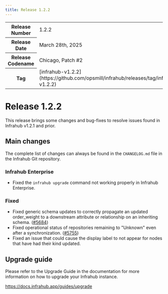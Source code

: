 ```yaml
---
title: Release 1.2.2
---
```

<table>
  <tbody>
    <tr>
      <th>Release Number</th>
      <td>1.2.2</td>
    </tr>
    <tr>
      <th>Release Date</th>
      <td>March 28th, 2025</td>
    </tr>
    <tr>
      <th>Release Codename</th>
      <td>Chicago, Patch #2</td>
    </tr>
    <tr>
      <th>Tag</th>
      <td>[infrahub-v1.2.2](https://github.com/opsmill/infrahub/releases/tag/infrahub-v1.2.2)</td>
    </tr>
  </tbody>
</table>

# Release 1.2.2

This release brings some changes and bug-fixes to resolve issues found in Infrahub v1.2.1 and prior.

## Main changes

The complete list of changes can always be found in the `CHANGELOG.md` file in the Infrahub Git repository.

### Infrahub Enterprise

- Fixed the `infrahub upgrade` command not working properly in Infrahub Enterprise.

### Fixed

- Fixed generic schema updates to correctly propagate an updated order_weight to a downstream attribute or relationship on an inheriting schema. ([#5684](https://github.com/opsmill/infrahub/issues/5684))
- Fixed operational status of repositories remaining to "Unknown" even after a synchronization. ([#5755](https://github.com/opsmill/infrahub/issues/5755))
- Fixed an issue that could cause the display label to not appear for nodes that have had their kind updated.

## Upgrade guide

Please refer to the Upgrade Guide in the documentation for more information on how to upgrade your Infrahub instance.

https://docs.infrahub.app/guides/upgrade

